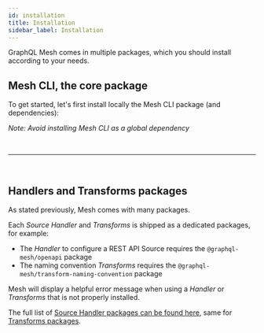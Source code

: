 ```yaml
---
id: installation
title: Installation
sidebar_label: Installation
---
```


GraphQL Mesh comes in multiple packages, which you should install according to your needs.


## Mesh CLI, the core package


To get started, let's first install locally the Mesh CLI package (and dependencies):

<PackageInstall packages="graphql @graphql-mesh/cli" />


_Note: Avoid installing Mesh CLI as a global dependency_


<p>&nbsp;</p>

------

<p>&nbsp;</p>

## Handlers and Transforms packages

As stated previously, Mesh comes with many packages.

Each _Source Handler_ and _Transforms_ is shipped as a dedicated packages, for example:

- The _Handler_ to configure a REST API Source requires the `@graphql-mesh/openapi` package
- The naming convention _Transforms_ requires the `@graphql-mesh/transform-naming-convention` package


Mesh will display a helpful error message when using a _Handler_ or _Transforms_ that is not properly installed.

The full list of [Source Handler packages can be found here](/docs/handlers/handlers-introduction), same for [Transforms packages](/transforms/transforms-introduction).
